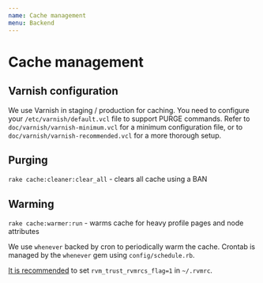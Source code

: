 ```yaml
---
name: Cache management
menu: Backend
---
```


# Cache management

## Varnish configuration

We use Varnish in staging / production for caching. You need to configure your `/etc/varnish/default.vcl` file to support PURGE commands. Refer to `doc/varnish/varnish-minimum.vcl` for a minimum configuration file, or to `doc/varnish/varnish-recommended.vcl` for a more thorough setup.

## Purging

`rake cache:cleaner:clear_all` - clears all cache using a BAN

## Warming

`rake cache:warmer:run` - warms cache for heavy profile pages and node attributes

We use `whenever` backed by cron to periodically warm the cache. Crontab is managed by the `whenever` gem using `config/schedule.rb`.

[It is recommended](https://github.com/javan/whenever#rvm-integration) to set `rvm_trust_rvmrcs_flag=1` in `~/.rvmrc`.
